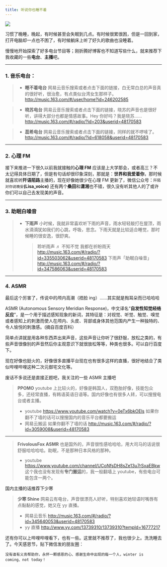 ```yaml
---
title: 听说你也睡不着
---
```


![](https://cdn.jsdelivr.net/gh/wwwjun/img/2020/20201117144238.jpg)

习惯了晚睡，晚起，有时候甚至会失眠到几点。有时候很累很困，但是一回到家，打开电脑却一点也不困了，有时候躺床上听了好久的歌曲也没睡着。

慢慢地开始探索了好多电台节目等；刚折腾好博客也不知道写些什么，就来推荐下我收藏的一些**电台**、**主播**吧。

---

### 1. 音乐电台：

> - **睡不着电台**
>   网易云音乐搜索或者点击下面的链接，白无常白总的声音真的很好听，很治愈，有点类似台湾女生那样子。
>   http://music.163.com/#/user/home?id=246202585

> - **晓苏电台**
>   网易云音乐搜索或者点击下面的链接，晓苏的声音也是很好听，讲得大部分也都是情感故事。Hey 你好吗？我是晓苏……
>   http://music.163.com/#/radio/?id=203&userid=48170583

> - **蕊希电台**
>   网易云音乐搜索或者点击下面的链接，同样的就不啰嗦了。
>   http://music.163.com/#/radio/?id=618058&userid=48170583

---

### 2. 心理 FM

接下来推进一下很久以前我就接触的**心理 FM**
应该是上大学那会，或者高三？不太记得具体日期了，但是有句话却很印象深刻，那就是：**世界和我爱着你**，那时候就喜欢听**阡语陌路**主播的，现在好像她很少在心理 FM 更新了，微信公众号：`阡陌对你说晚安`**(Lisa_voice)**
还有两个**桑田**和**潇湘**也不错，很久没有听其他人的了或许你们可以自己去发现美的声音。

---

### 3. 助眠白噪音

> - **下雨声**
>   小时候，我就非常喜欢听下雨的声音，雨水轻轻敲打在屋顶，雨水滴滴犹如我们的心跳，呼吸，思念。下雨天就是比较适合睡觉，那时候睡的很安逸，很舒爽。
>   > 聆听雨声 ♬ 不知不觉 我都在祈盼雨天
>   > http://music.163.com/#/radio/?id=335503062&userid=48170583
>   > 下雨声「助眠白噪音」
>   > http://music.163.com/#/radio/?id=347586063&userid=48170583

---

### 4. ASMR

最后这个厉害了，传说中的颅内高潮（捂脸 ing）……其实就是掏耳朵而已哈哈哈

ASMR (Autonomous Sensory Meridian Response)，中文译名“**自发性知觉经络反应**”，是一个用于描述感知现象的新词，其特征是：对视觉、听觉、触觉、嗅觉或者感知上的刺激而使人在颅内、头皮、背部或身体其他范围内产生一种独特的、令人愉悦的刺激感。(摘自百度百科）

简单点讲就是用各种东西弄出来声音，这些声音让你听了很舒服，放松之类的，有些声音很像别的声音然后你主观意识下就很放松等等，种类也很多。可以自行百度下。

现在好像也挺火的，好像很多直播平台现在也有很多这样的直播，很好地结合了类似哔哩哔哩这种二次元御宅文化等。

废话不多说还是直接正题吧，我关注的一些 ASMR 主播吧

> **PPOMO**
> youtube 上比较火的，好像是韩国人，双胞胎好像，技能包众多，还经常直播，有韩语英语日语等。国内好像也有很多人转，可以搜搜电台或者主播。
>
> - youtube
>   https://www.youtube.com/watch?v=0eTx6bkOEls
>   如果你翻不了墙的话可以搜搜国内的音乐平台都要搬运
> - 网易云搬运
>   如果你翻不了墙的话
>   http://music.163.com/#/radio/?id=3059008&userid=48170583

---

> **FrivolousFox ASMR**
> 也是国外的，声音很性感哈哈哈，用大司马的话说很舒服哈哈哈哈。助眠，不是那种日本风格的那种。
>
> - youtube
>   https://www.youtube.com/channel/UCoNfsDH8sZe13u7rSxaEBkw
>   这个我也没有发现有**专门搬运**的，我一般翻墙上 youtube，有些电台可能包含一两个。

国内主播的话推荐下少寒

> **少寒 Shine**
> 网易云有电台，声音很漂亮人好听，特别喜欢她轻语时嘴唇有点黏黏的感觉，她又在 yy 直播。
>
> - 网易云音乐
>   http://music.163.com/#/radio/?id=345640053&userid=48170583
> - yy 直播
>   http://www.yy.com/13739310/13739310?tempId=16777217

还有你可以上哔哩哔哩看下，也有一些。这里就不推荐了，我也很少上。洗洗睡去了。今天感恩节，贴下微信发的朋友圈：

`没有谁有义务帮助你，永怀一颗感恩的心、感谢生命中出现的每一个人，winter is coming、not today！`
